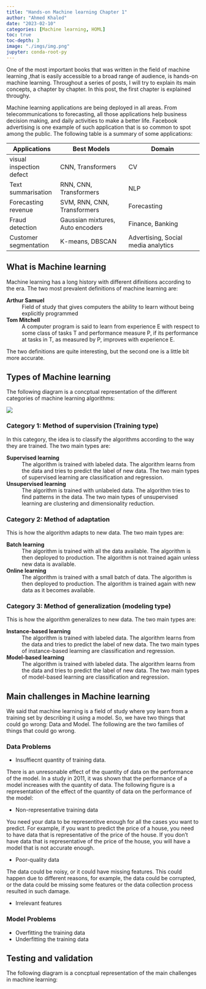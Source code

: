 ```yaml
---
title: "Hands-on Machine learning Chapter 1"
author: "Ahmed Khaled"
date: "2023-02-10"
categories: [Machine learning, HOML]
toc: true
toc-depth: 3
image: "./imgs/img.png"
jupyter: conda-root-py
---
```




One of the most important books that was written in the field of machine learning ,that is easily accessible to a broad range of audience, is hands-on machine learning. Throughout a series of posts, I will try to explain its main concepts, a chapter by chapter. In this post, the first chapter is explained throughy.

Machine learning applications are being deployed in all areas. From telecommunications to forecasting, all those applications help business decision making, and daily activities to make a better life. Facebook advertising is one example of such application that is so common to spot among the public. The following table is a summary of some applications:

| Applications             | Best Models                      | Domain                              |
|--------------------------|----------------------------------|-------------------------------------|
| visual inspection defect | CNN, Transformers                | CV                                  |
| Text summarisation       | RNN, CNN, Transformers           | NLP                                 |
| Forecasting revenue      | SVM, RNN, CNN, Transformers      | Forecasting                         |
| Fraud detection          | Gaussian mixtures, Auto encoders | Finance, Banking                    |
| Customer segmentation    | K-means, DBSCAN                  | Advertising, Social media analytics |


## What is Machine learning

Machine learning has a long history with different difinitions according to the era. The two most prevalent definitions of machine learning are:

**Arthur Samuel**
: Field of study that gives computers the ability to learn without being explicitly programmed


**Tom Mitchell **
: A computer program is said to learn from experience E with respect to some class of tasks T and performance measure P, if its performance at tasks in T, as measured by P, improves with experience E.

The two definitions are quite interesting, but the second one is a little bit more accurate. 

## Types of Machine learning

The following diagram is a concptual representation of the different categories of machine learning algorithms:

![](./imgs/ML%20TYPES.png)

### Category 1: Method of supervision (Training type)

In this category, the idea is to classify the algorithms according to the way they are trained. The two main types are:

**Supervised learning**
: The algorithm is trained with labeled data. The algorithm learns from the data and tries to predict the label of new data. The two main types of supervised learning are classification and regression.

**Unsupervised learning**
: The algorithm is trained with unlabeled data. The algorithm tries to find patterns in the data. The two main types of unsupervised learning are clustering and dimensionality reduction.

### Category 2: Method of adaptation

This is how the algorithm adapts to new data. The two main types are:

**Batch learning**
: The algorithm is trained with all the data available. The algorithm is then deployed to production. The algorithm is not trained again unless new data is available.


**Online learning**
: The algorithm is trained with a small batch of data. The algorithm is then deployed to production. The algorithm is trained again with new data as it becomes available.

### Category 3: Method of generalization (modeling type)

This is how the algorithm generalizes to new data. The two main types are:

**Instance-based learning**
: The algorithm is trained with labeled data. The algorithm learns from the data and tries to predict the label of new data. The two main types of instance-based learning are classification and regression.

**Model-based learning**
: The algorithm is trained with labeled data. The algorithm learns from the data and tries to predict the label of new data. The two main types of model-based learning are classification and regression.


## Main challenges in Machine learning

We said that machine learning is a field of study where yoy learn from a training set by describing it using a model. So, we have two things that could go wrong: Data and Model. The following are the two families of things that could go wrong.

### Data Problems

- Insuffiecnt quantity of training data.

There is an unresonable effect of the quantity of data on the performance of the model. In a study in 2011, it was shown that the performance of a model increases with the quantity of data. The following figure is a representation of the effect of the quantity of data on the performance of the model:



- Non-representative training data

You need your data to be representitve enough for all the cases you want to predict. For example, if you want to predict the price of a house, you need to have data that is representative of the price of the house. If you don't have data that is representative of the price of the house, you will have a model that is not accurate enough.


- Poor-quality data

The data could be noisy, or it could have missing features. This could happen due to different reasons, for example, the data could be corrupted, or the data could be missing some features or the data collection process resulted in such damage.

- Irrelevant features

### Model Problems

- Overfitting the training data
- Underfitting the training data





## Testing and validation

The following diagram is a concptual representation of the main challenges in machine learning:



